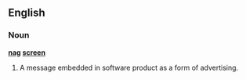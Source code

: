 ==English==

===Noun===
'''[[nag]] [[screen]]'''

# A message embedded in software product as a form of advertising.